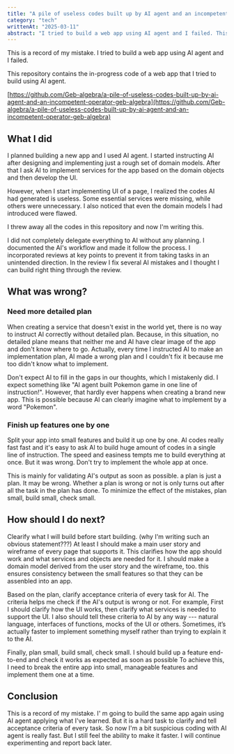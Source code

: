 ```yaml
---
title: "A pile of useless codes built up by AI agent and an incompetent operator GebAlgebra"
category: "tech"
writtenAt: "2025-03-11"
abstract: "I tried to build a web app using AI agent and I failed. This is a record of my mistake."
---
```


This is a record of my mistake. I tried to build a web app using AI agent and I failed.

This repository contains the in-progress code of a web app that I tried to build using AI agent.

[https://github.com/Geb-algebra/a-pile-of-useless-codes-built-up-by-ai-agent-and-an-incompetent-operator-geb-algebra](https://github.com/Geb-algebra/a-pile-of-useless-codes-built-up-by-ai-agent-and-an-incompetent-operator-geb-algebra)

## What I did

I planned building a new app and I used AI agent.
I started instructing AI after designing and implementing just a rough set of domain models.
After that I ask AI to implement services for the app based on the domain objects and then develop the UI.

However, when I start implementing UI of a page, I realized the codes AI had generated is useless.
Some essential services were missing, while others were unnecessary.
I also noticed that even the domain models I had introduced were flawed.

I threw away all the codes in this repository and now I'm writing this.

I did not completely delegate everything to AI without any planning.
I documented the AI's workflow and made it follow the process. 
I incorporated reviews at key points to prevent it from taking tasks in an unintended direction.
In the review I fix several AI mistakes and I thought I can build right thing through the review.

## What was wrong?

### Need more detailed plan

When creating a service that doesn't exist in the world yet, there is no way to instruct AI correctly without detailed plan.
Because, in this situation, no detailed plane means that neither me and AI have clear image of the app and don't know where to go.
Actually, every time I instructed AI to make an implementation plan, AI made a wrong plan and I couldn't fix it because me too didn't know what to implement.

Don't expect AI to fill in the gaps in our thoughts, which I mistakenly did.
I expect something like "AI agent built Pokemon game in one line of instruction!".
However, that hardly ever happens when creating a brand new app.
This is possible because AI can clearly imagine what to implement by a word "Pokemon".

### Finish up features one by one

Split your app into small features and build it up one by one.
AI codes really fast fast and it's easy to ask AI to build huge amount of codes in a single line of instruction.
The speed and easiness tempts me to build everything at once.
But it was wrong.
Don't try to implement the whole app at once.

This is mainly for validating AI's output as soon as possible.
a plan is just a plan. It may be wrong.
Whether a plan is wrong or not is only turns out after all the task in the plan has done.
To minimize the effect of the mistakes, plan small, build small, check small.

## How should I do next?

Clearify what I will build before start building.
(why I'm writing such an obvious statement???) 
At least I should make a main user story and wireframe of every page that supports it.
This clarifies how the app should work and what services and objects are needed for it.
I should make a domain model derived from the user story and the wireframe, too.
this ensures consistency between the small features so that they can be assenbled into an app.

Based on the plan, clarify acceptance criteria of every task for AI.
The criteria helps me check if the AI's output is wrong or not.
For example, First I should clarify how the UI works, then clarify what services is needed to support the UI.
I also should tell these criteria to AI by any way --- natural language, interfaces of functions, mocks of the UI or others.
Sometimes, it’s actually faster to implement something myself rather than trying to explain it to the AI.

Finally, plan small, build small, check small.
I should build up a feature end-to-end and check it works as expected as soon as possible
To achieve this, I need to break the entire app into small, manageable features and implement them one at a time.

## Conclusion

This is a record of my mistake. I' m going to build the same app again using AI agent applying what I've learned. 
But it is a hard task to clarify and tell acceptance criteria of every task.
So now I'm a bit suspicious coding with AI agent is really fast.
But I still feel the ability to make it faster.
I will continue experimenting and report back later.
